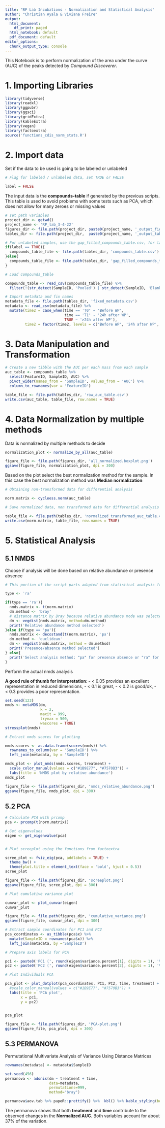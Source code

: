 ---
title: "RP Lab Incubations - Normalization and Statistical Analysis"
author: "Christian Ayala & Viviana Freire"
output:
  html_document:
    df_print: paged
  html_notebook: default
  pdf_document: default
editor_options:
  chunk_output_type: console
---

This Notebook is to perform normalization of the area under the curve (AUC) of the peaks detected by *Compound Discoverer*.

# 1. Importing Libraries

```{r libraries, message=FALSE, warning=FALSE}
library(tidyverse)
library(readxl)
library(ggpubr)
library(ggsci)
library(gridExtra)
library(kableExtra)
library(vegan)
library(factoextra)
source('functions_cdis_norm_stats.R')
```

# 2. Import data

Set if the data to be used is going to be labeled or unlabeled

```{r}
# Flag for labeled / unlabeled data, set TRUE or FALSE

label = FALSE
```

The input data is the **compounds-table** if generated by the previous scripts. This table is used to avoid problems with some tests such as PCA, which does not allow for many zeroes or missing values

```{r set_path, message=FALSE}
# set path variables
project_dir <- getwd()
project_name <- 'RP_lab_3-4-22'
figures_dir <- file.path(project_dir, paste0(project_name, '_output_figures'))
tables_dir <- file.path(project_dir,  paste0(project_name, '_output_tables'))

# For unlabeled samples, use the gap_filled_compounds_table.csv, for labeled samples use the compounds_table
if(label == TRUE){
  compounds_table_file <- file.path(tables_dir, 'compounds_table.csv')
}else{
  compounds_table_file <- file.path(tables_dir, 'gap_filled_compounds_table.csv')
}

# Load compounds_table

compounds_table <- read_csv(compounds_table_file) %>% 
  filter(!(str_detect(SampleID, 'Pooled') | str_detect(SampleID, 'Blank')) )

# Import metadata and fix names
metadata_file <- file.path(tables_dir, 'fixed_metadata.csv')
metadata <- read_csv(metadata_file) %>% 
  mutate(time2 = case_when(time == 'T0' ~ 'Before WP',
                           time == 'T1' ~ '24h after WP',
                           TRUE ~ '>24h after WP'),
         time2 = factor(time2, levels = c('Before WP', '24h after WP', '>24h after WP')))

```

# 3. Data Manipulation and Transformation

```{r Data_manipulation}
# Create a new tibble with the AUC per each mass from each sample
auc_table <- compounds_table %>% 
  select(FeatureID, SampleID, AUC) %>% 
  pivot_wider(names_from = 'SampleID', values_from = 'AUC') %>%  
  column_to_rownames(var = 'FeatureID')

table_file <- file.path(tables_dir, 'raw_auc_table.csv')
write.csv(auc_table, table_file, row.names = TRUE)

```

# 4. Data Normalization by multiple methods

Data is normalized by multiple methods to decide

```{r Data_normalization, warning=FALSE}

normalization_plot <- normalize_by_all(auc_table)

figure_file <- file.path(figures_dir, 'all_normalized.boxplot.png')
ggsave(figure_file, normalization_plot, dpi = 300)

```

Based on the plot select the best normalization method for the sample.
In this case the best normalization method was **Median normalization**


```{r Best normalization}

# Obtaining non-transformed data for differential analysis

norm.matrix <- cycloess.norm(auc_table)

# Save normalized data, non transformed data for differential analysis

table_file <- file.path(tables_dir, 'normalized_transformed_auc_table.csv')
write.csv(norm.matrix, table_file, row.names = TRUE)

```

# 5. Statistical Analysis

## 5.1 NMDS 

Choose if analysis will be done based on relative abundance or presence absence

```{r typeofanalysis}

# This portion of the script parts adapted from statistical analysis from MetaboTandem and MetaboDirect pipelines

type <- 'ra'

if(type == 'ra'){
  nmds.matrix <- t(norm.matrix)
  dm.method <- 'bray'
  # distance matrix by Bray because relative abundance mode was selected
  dm <- vegdist(nmds.matrix, method=dm.method)
  print('Relative abundance method selected')
}else if(type == 'pa'){
  nmds.matrix <- decostand(t(norm.matrix), 'pa')
  dm.method <- 'euclidean'
  dm <- vegdist(nmds.matrix, method = dm.method)
  print('Presence/absence method selected')
} else{
  print('Select analysis method: "pa" for presence absence or "ra" for relative abundance')
}

```

Perform the actual nmds analysis

**A good rule of thumb for interpretation**: 
- < 0.05 provides an excellent representation in reduced dimensions, 
- < 0.1 is great, 
- < 0.2 is good/ok, 
- < 0.3 provides a poor representation. 


```{r nmds}

set.seed(123)
nmds <- metaMDS(dm,
                k = 2,
                maxit = 999,
                trymax = 500,
                wascores = TRUE)
stressplot(nmds)

# Extract nmds scores for plotting

nmds.scores <- as.data.frame(scores(nmds)) %>%
  rownames_to_column(var = 'SampleID') %>% 
  left_join(metadata, by = 'SampleID')

nmds_plot <- plot_nmds(nmds.scores, treatment) +
  scale_color_manual(values = c("#1B9E77", "#7570B3")) +
  labs(title = 'NMDS plot by relative abundance')
nmds_plot

figure_file <- file.path(figures_dir, 'nmds_relative_abundance.png')
ggsave(figure_file, nmds_plot, dpi = 300)

```

## 5.2 PCA

```{r}

# Calculate PCA with prcomp
pca <- prcomp(t(norm.matrix))

# Get eigenvalues
eigen <- get_eigenvalue(pca)


# Plot screeplot using the functions from factoextra

scree_plot <- fviz_eig(pca, addlabels = TRUE) +
  theme_bw() +
  theme(plot.title = element_text(face = 'bold', hjust = 0.5))
scree_plot 

figure_file <- file.path(figures_dir, 'screeplot.png')
ggsave(figure_file, scree_plot, dpi = 300)

# Plot cumulative variance plot

cumvar_plot <- plot_cumvar(eigen)
cumvar_plot

figure_file <- file.path(figures_dir, 'cumulative_variance.png')
ggsave(figure_file, cumvar_plot, dpi = 300)
```


```{r}

# Extract sample coordinates for PC1 and PC2
pca_coordinates <- as_tibble(pca$x) %>% 
  mutate(SampleID = rownames(pca$x)) %>% 
  left_join(metadata, by ='SampleID') 

# Prepare axis labels for PCA

pc1 <- paste0('PC1 (', round(eigen$variance.percent[1], digits = 1), '%)')
pc2 <- paste0('PC2 (', round(eigen$variance.percent[2], digits = 1), '%)')

# Plot Individuals PCA

pca_plot <- plot_dotplot(pca_coordinates, PC1, PC2, time, treatment) +
  #scale_color_manual(values = c("#1B9E77", "#7570B3")) +
  labs(title = 'PCA plot',
       x = pc1,
       y = pc2)
  

pca_plot

figure_file <- file.path(figures_dir, 'PCA-plot.png')
ggsave(figure_file, pca_plot, dpi = 300)

```

## 5.3 PERMANOVA

Permutational Multivariate Analysis of Variance Using Distance Matrices

```{r Permanova}

rownames(metadata) <- metadata$SampleID

set.seed(456)
permanova <- adonis(dm ~ treatment + time, 
                    data=metadata, 
                    permutations=999, 
                    method="bray")

permanova$aov.tab %>% papeR::prettify() %>%  kbl() %>% kable_styling(bootstrap_options = 'striped')


```

The permanova shows that both **treatment** and **time** contribute to the observed changes in the **Normalized AUC**. Both variables account for about 37% of the variation.
